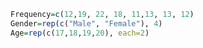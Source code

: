 
```r
Frequency=c(12,19, 22, 18, 11,13, 13, 12) 
Gender=rep(c("Male", "Female"), 4) 
Age=rep(c(17,18,19,20), each=2) 
```  
 

